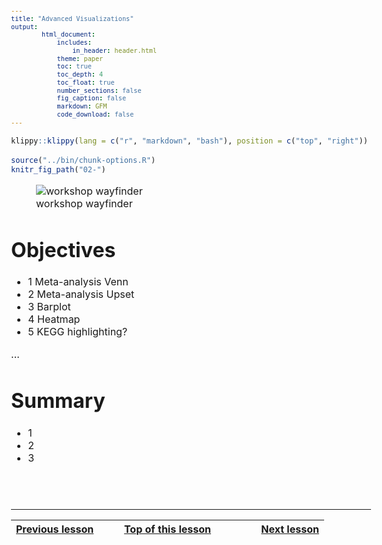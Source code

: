 ```yaml
---
title: "Advanced Visualizations"
output:
        html_document:
            includes:
                in_header: header.html
            theme: paper
            toc: true
            toc_depth: 4
            toc_float: true
            number_sections: false
            fig_caption: false
            markdown: GFM
            code_download: false
---
```


<style type="text/css">

body, td {
   font-size: 16px;
}
code.r{
  font-size: 12px;
}
pre {
  font-size: 12px
}

</style>

```r
klippy::klippy(lang = c("r", "markdown", "bash"), position = c("top", "right"))
```

```r
source("../bin/chunk-options.R")
knitr_fig_path("02-")
```

![workshop wayfinder](images/wayfinder/wayfinder-07.png)

# Objectives

- 1 Meta-analysis Venn
- 2 Meta-analysis Upset
- 3 Barplot
- 4 Heatmap
- 5 KEGG highlighting?

...

# Summary

- 1
- 2
- 3

<br/>
<br/>
<hr/>
| [Previous lesson](06-WebGestaltRGSEA.html) | [Top of this lesson](#top) | [Next lesson](08-analysis-summary.html) |
| :--- | :----: | ---: |